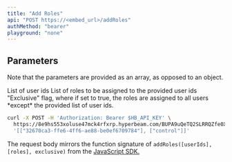 ```yaml
---
title: "Add Roles"
api: "POST https://<embed_url>/addRoles"
authMethod: "bearer"
playground: "none"
---
```


## Parameters

Note that the parameters are provided as an array, as opposed to an object.

<ParamField body="0" type="string[]" required={true}>
  List of user ids
</ParamField>

<ParamField body="1" type="string[]" required={true}>
  List of roles to be assigned to the provided user ids
</ParamField>

<ParamField body="2" type="bool" required={false} default={false}>
  "Exclusive" flag, where if set to true, the roles are assigned to all users *except* the provided list of user ids.
</ParamField>

<RequestExample>

```bash cURL
curl -X POST -H 'Authorization: Bearer $HB_API_KEY' \
  https://8e9hs553xoluse47mck4rfxrp.hyperbeam.com/BUPA9uQeTQ2SLRRQZfe0Xg/addRoles -d \
  '[["32670ca3-ffe6-4ff6-ae88-be0ef6709784"], ["control"]]'
```

</RequestExample>

The request body mirrors the function signature of `addRoles([userIds], [roles], exclusive)` from the [JavaScript SDK.](/client-sdk/javascript)
